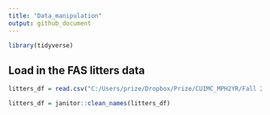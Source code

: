 ```yaml
---
title: "Data_manipulation"
output: github_document
---
```


```r
library(tidyverse)
```

## Load in the FAS litters data

```r
litters_df = read.csv("C:/Users/prize/Dropbox/Prize/CUIMC_MPH2YR/Fall 2025/Data Science I/Week 3/data_wrangling_i/data/FAS_litters.csv")

litters_df = janitor::clean_names(litters_df)
```



